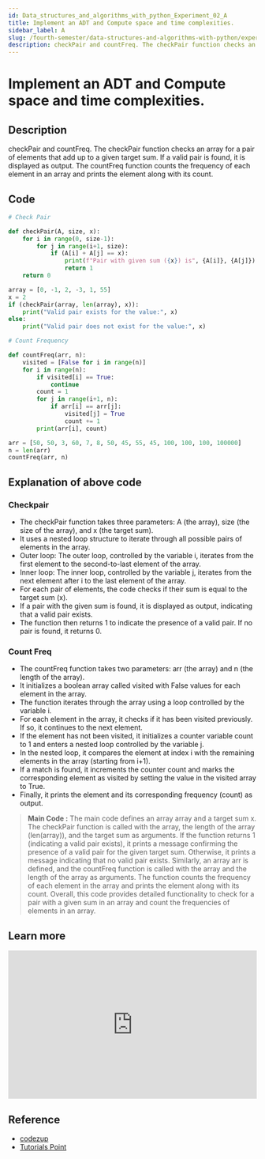 ```yaml
---
id: Data_structures_and_algorithms_with_python_Experiment_02_A
title: Implement an ADT and Compute space and time complexities.
sidebar_label: A
slug: /fourth-semester/data-structures-and-algorithms-with-python/experiment-2/a
description: checkPair and countFreq. The checkPair function checks an array for a pair of elements that add up to a given target sum. If a valid pair is found, it is displayed as output. The countFreq function counts the frequency of each element in an array and prints the element along with its count.
---
```


# Implement an ADT and Compute space and time complexities.

## Description

checkPair and countFreq. The checkPair function checks an array for a pair of elements that add up to a given target sum. If a valid pair is found, it is displayed as output. The countFreq function counts the frequency of each element in an array and prints the element along with its count.

## Code

```python title="index.py"
# Check Pair

def checkPair(A, size, x):
    for i in range(0, size-1):
        for j in range(i+1, size):
            if (A[i] + A[j] == x):
                print(f"Pair with given sum ({x}) is", {A[i]}, {A[j]})
                return 1
    return 0

array = [0, -1, 2, -3, 1, 55]
x = 2
if (checkPair(array, len(array), x)):
    print("Valid pair exists for the value:", x)
else:
    print("Valid pair does not exist for the value:", x)

# Count Frequency

def countFreq(arr, n):
    visited = [False for i in range(n)]
    for i in range(n):
        if visited[i] == True:
            continue
        count = 1
        for j in range(i+1, n):
            if arr[i] == arr[j]:
                visited[j] = True
                count += 1
        print(arr[i], count)

arr = [50, 50, 3, 60, 7, 8, 50, 45, 55, 45, 100, 100, 100, 100000]
n = len(arr)
countFreq(arr, n)
```

## Explanation of above code

### Checkpair

- The checkPair function takes three parameters: A (the array), size (the size of the array), and x (the target sum).
- It uses a nested loop structure to iterate through all possible pairs of elements in the array.
- Outer loop: The outer loop, controlled by the variable i, iterates from the first element to the second-to-last element of the array.
- Inner loop: The inner loop, controlled by the variable j, iterates from the next element after i to the last element of the array.
- For each pair of elements, the code checks if their sum is equal to the target sum (x).
- If a pair with the given sum is found, it is displayed as output, indicating that a valid pair exists.
- The function then returns 1 to indicate the presence of a valid pair. If no pair is found, it returns 0.

### Count Freq

- The countFreq function takes two parameters: arr (the array) and n (the length of the array).
- It initializes a boolean array called visited with False values for each element in the array.
- The function iterates through the array using a loop controlled by the variable i.
- For each element in the array, it checks if it has been visited previously. If so, it continues to the next element.
- If the element has not been visited, it initializes a counter variable count to 1 and enters a nested loop controlled by the variable j.
- In the nested loop, it compares the element at index i with the remaining elements in the array (starting from i+1).
- If a match is found, it increments the counter count and marks the corresponding element as visited by setting the value in the visited array to True.
- Finally, it prints the element and its corresponding frequency (count) as output.

> **Main Code :**
  The main code defines an array array and a target sum x.
  The checkPair function is called with the array, the length of the array (len(array)), and the target sum as arguments.
  If the function returns 1 (indicating a valid pair exists), it prints a message confirming the presence of a valid pair for the given target sum. Otherwise, it prints a message indicating that no valid pair exists.
  Similarly, an array arr is defined, and the countFreq function is called with the array and the length of the array as arguments.
  The function counts the frequency of each element in the array and prints the element along with its count.
  Overall, this code provides detailed functionality to check for a pair with a given sum in an array and count the frequencies of elements in an array.

## Learn more

<iframe width="100%" height="300px" src="https://www.youtube.com/embed/yzNOhldYSBI" title="Python :Find Pair with Given Sum" frameborder="0" allow="accelerometer; autoplay; clipboard-write; encrypted-media; gyroscope; picture-in-picture; web-share" allowfullscreen></iframe>

## Reference

- [codezup](https://codezup.com/program-to-find-pair-with-the-given-sum-in-an-array/)
- [Tutorials Point](https://www.tutorialspoint.com/count-frequencies-of-all-elements-in-array-in-python)
